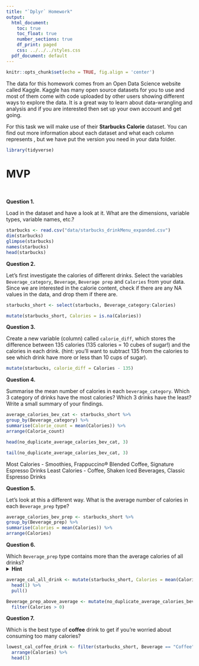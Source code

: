 ```yaml
---
title: "`Dplyr` Homework"
output:
  html_document:
    toc: true
    toc_float: true
    number_sections: true
    df_print: paged
    css: ../../../styles.css
  pdf_document: default
---
```



```r
knitr::opts_chunk$set(echo = TRUE, fig.align = 'center')
```


The data for this homework comes from an Open Data Science website called Kaggle. Kaggle has many open source datasets for you to use and most of them come with code uploaded by other users showing different ways to explore the data. It is a great way to learn about data-wrangling and analysis and if you are interested then set up your own account and get going. 

For this task we will make use of their **Starbucks Calorie** dataset. You can find out more information about each dataset and what each column represents \href{https://www.kaggle.com/starbucks/starbucks-menu}{https://www.kaggle.com/starbucks/starbucks-menu}, but we have put the version you need in your data folder.   


```r
library(tidyverse)
```

# MVP

<br>

**Question 1.**

Load in the dataset and have a look at it. What are the dimensions, variable types, variable names, etc.?

```r

starbucks <- read.csv("data/starbucks_drinkMenu_expanded.csv")
dim(starbucks)
glimpse(starbucks)
names(starbucks)
head(starbucks)
```


**Question 2.**

Let's first investigate the calories of different drinks. Select the variables `Beverage_category`, `Beverage`, `Beverage prep` and `Calories` from your data. Since we are interested in the calorie content, check if there are any NA values in the data, and drop them if there are.   

```r

starbucks_short <- select(starbucks, Beverage_category:Calories)

```

```r

mutate(starbucks_short, Calories = is.na(Calories))

```


**Question 3.**

Create a new variable (column) called `calorie_diff`, which stores the difference between 135 calories (135 calories = 10 cubes of sugar!) and the calories in each drink.
(hint: you'll want to subtract 135 from the calories to see which drink have more or less than 10 cups of sugar).

```r

mutate(starbucks, calorie_diff = Calories - 135)

```

**Question 4.**

Summarise the mean number of calories in each `beverage_category`.  Which 3 category of drinks have the most calories? Which 3 drinks have the least? Write a small summary of your findings.  

```r

average_calories_bev_cat <- starbucks_short %>%
group_by(Beverage_category) %>%
summarise(Calorie_count = mean(Calories)) %>%
arrange(Calorie_count) 

```

```r
head(no_duplicate_average_calories_bev_cat, 3)
```

```r
tail(no_duplicate_average_calories_bev_cat, 3)
```

Most Calories - Smoothies, Frappuccino® Blended Coffee, Signature Espresso Drinks
Least Calories - Coffee, Shaken Iced Beverages, Classic Espresso Drinks


**Question 5.**

Let's look at this a different way. What is the average number of calories in each `Beverage_prep` type?  


```r

average_calories_bev_prep <- starbucks_short %>%
group_by(Beverage_prep) %>%
summarise(Calories = mean(Calories)) %>%
arrange(Calories)

```


**Question 6.**

Which `Beverage_prep` type contains more than the average calories of all drinks?   
<details>
<summary>**Hint**</summary>: to answer this, you'll have to first figure out what the average calories across all drinks are, and then use that as a filter for the grouped `Beverage_prep` data.
</details>

```r

average_cal_all_drink <- mutate(starbucks_short, Calories = mean(Calories)) %>%
  head(1) %>%
  pull()

```

```r

Beverage_prep_above_average <- mutate(no_duplicate_average_calories_bev_prep, Calories = Calories - average_cal_all_drink) %>%
  filter(Calories > 0)

```


**Question 7.**

Which is the best type of **coffee** drink to get if you're worried about consuming too many calories? 

```r

lowest_cal_coffee_drink <- filter(starbucks_short, Beverage == "Coffee" | Beverage == "Espresso" | Beverage == "Latte"| Beverage_category == "Coffee" | Beverage_category == "Latte" ) %>%
  arrange(Calories) %>%
  head(1)

```

  








